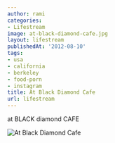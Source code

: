 ```yaml
---
author: rami
categories:
- Lifestream
image: at-black-diamond-cafe.jpg
layout: lifestream
publishedAt: '2012-08-10'
tags:
- usa
- california
- berkeley
- food-porn
- instagram
title: At Black Diamond Cafe
url: lifestream
---
```


at BLACK diamond CAFE

![At Black Diamond Cafe](/assets/images/content/lifestream/at-black-diamond-cafe.jpg)